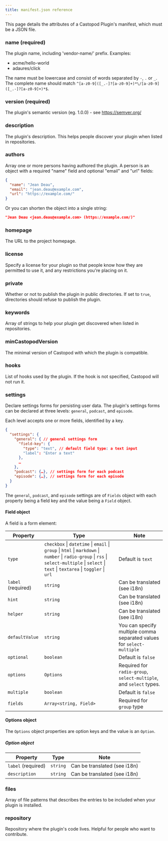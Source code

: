 ```yaml
---
title: manifest.json reference
---
```


This page details the attributes of a Castopod Plugin's manifest, which must be
a JSON file.

### name (required)

The plugin name, including 'vendor-name/' prefix. Examples:

- acme/hello-world
- adaures/click

The name must be lowercase and consist of words separated by `-`, `.` or `_`.
The complete name should match
`^[a-z0-9]([_.-]?[a-z0-9]+)*\/[a-z0-9]([_.-]?[a-z0-9]+)*$`.

### version (required)

The plugin's semantic version (eg. 1.0.0) - see https://semver.org/

### description

The plugin's description. This helps people discover your plugin when listed in
repositories.

### authors

Array one or more persons having authored the plugin. A person is an object with
a required "name" field and optional "email" and "url" fields:

```json
{
  "name": "Jean Deau",
  "email": "jean.deau@example.com",
  "url": "https://example.com/"
}
```

Or you can shorten the object into a single string:

```json
"Jean Deau <jean.deau@example.com> (https://example.com/)"
```

### homepage

The URL to the project homepage.

### license

Specify a license for your plugin so that people know how they are permitted to
use it, and any restrictions you're placing on it.

### private

Whether or not to publish the plugin in public directories. If set to `true`,
directories should refuse to publish the plugin.

### keywords

Array of strings to help your plugin get discovered when listed in repositories.

### minCastopodVersion

The minimal version of Castopod with which the plugin is compatible.

### hooks

List of hooks used by the plugin. If the hook is not specified, Castopod will
not run it.

### settings

Declare settings forms for persisting user data. The plugin's settings forms can
be declared at three levels: `general`, `podcast`, and `episode`.

Each level accepts one or more fields, identified by a key.

```json
{
  "settings": {
    "general": { // general settings form
      "field-key": {
        "type": "text", // default field type: a text input
        "label": "Enter a text"
      },
      …
    },
    "podcast": {…}, // settings form for each podcast
    "episode": {…}, // settings form for each episode
  }
}
```

The `general`, `podcast`, and `episode` settings are of `Fields` object with
each property being a field key and the value being a `Field` object.

#### Field object

A field is a form element:

| Property           | Type                                                                                                                                                                                        | Note                                                                  |
| ------------------ | ------------------------------------------------------------------------------------------------------------------------------------------------------------------------------------------- | --------------------------------------------------------------------- |
| `type`             | `checkbox` \| `datetime` \| `email` \| `group` \| `html` \| `markdown` \| `number` \| `radio-group` \| `rss` \| `select-multiple` \| `select` \| `text` \| `textarea` \| `toggler` \| `url` | Default is `text`                                                     |
| `label` (required) | `string`                                                                                                                                                                                    | Can be translated (see i18n)                                          |
| `hint`             | `string`                                                                                                                                                                                    | Can be translated (see i18n)                                          |
| `helper`           | `string`                                                                                                                                                                                    | Can be translated (see i18n)                                          |
| `defaultValue`     | `string`                                                                                                                                                                                    | You can specify multiple comma separated values for `select-multiple` |
| `optional`         | `boolean`                                                                                                                                                                                   | Default is `false`                                                    |
| `options`          | `Options`                                                                                                                                                                                   | Required for `radio-group`, `select-multiple`, and `select` types.    |
| `multiple`         | `boolean`                                                                                                                                                                                   | Default is `false`                                                    |
| `fields`           | `Array<string, Field>`                                                                                                                                                                      | Required for `group` type                                             |

#### Options object

The `Options` object properties are option keys and the value is an `Option`.

##### Option object

| Property           | Type     | Note                         |
| ------------------ | -------- | ---------------------------- |
| `label` (required) | `string` | Can be translated (see i18n) |
| `description`      | `string` | Can be translated (see i18n) |

### files

Array of file patterns that describes the entries to be included when your
plugin is installed.

### repository

Repository where the plugin's code lives. Helpful for people who want to
contribute.
